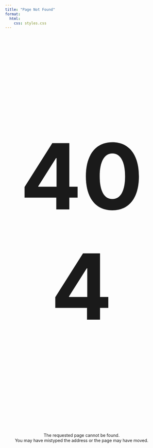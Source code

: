 ```yaml
---
title: "Page Not Found"
format:
  html:
    css: styles.css
---
```


<div style="text-align: center; font-size: 300px; font-weight: bold;">
  404
</div>
<div style="text-align: center;">
<span style="display: block;">The requested page cannot be found.</span>
<span style="display: block;">You may have mistyped the address or the page may have moved.</span>
</div>



